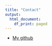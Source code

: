 ```yaml
---
title: "Contact"
output: 
  html_document: 
    df_print: paged
---
```


* [My github](https://github.com/nhatVNU)